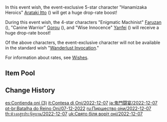 {{Wish
|name              = Oni's Royale 2022-12-07
|image             = Oni's Royale 2022-12-07.png
|type              = Character Event
|type2             = Character Event-2
|duration          = event
|time_start        = 2022-12-07 11:00:00
|time_start_offset = GMT+8
|time_end          = 2022-12-27 17:59:59
|link              = https://genshin.hoyoverse.com/en/news/detail/26121
|preceding         = Everbloom Violet/2022-11-18
|preceding2        = Farewell of Snezhnaya/2022-11-18
|succeeding        = Reign of Serenity/2022-12-27
|succeeding2       = Azure Excursion/2022-12-27
|alongside         = From Ashes Reborn/2022-12-07
|alongside2        = Epitome Invocation/2022-12-07
|previous          = Oni's Royale/2022-06-21
}}
In this event wish, the event-exclusive 5-star character "Hanamizaka Heroics" [[Arataki Itto]] ({{Geo}}) will get a huge drop-rate boost!

During this event wish, the 4-star characters "Enigmatic Machinist" [[Faruzan]] ({{Anemo}}), "Canine Warrior" [[Gorou]] ({{Geo}}), and "Wise Innocence" [[Yanfei]] ({{Pyro}}) will receive a huge drop-rate boost!

Of the above characters, the event-exclusive character will not be available in the standard wish "[[Wanderlust Invocation]]."

For information about rates, see [[Wishes]].

==Item Pool==
{{Wish Pool
|^Arataki Itto
|^Faruzan
|^Gorou
|^Yanfei
|Diluc
|Jean
|Keqing
|Mona
|Qiqi
|Tighnari
|Barbara
|Beidou
|Bennett
|Candace
|Chongyun
|Collei
|Diona
|Dori
|Fischl
|Kujou Sara
|Kuki Shinobu
|Layla
|Ningguang
|Noelle
|Razor
|Rosaria
|Sayu
|Shikanoin Heizou
|Sucrose
|Thoma
|Xiangling
|Xingqiu
|Xinyan
|Yun Jin
|Dragon's Bane
|Eye of Perception
|Favonius Codex
|Favonius Greatsword
|Favonius Lance
|Favonius Sword
|Favonius Warbow
|Lion's Roar
|Rainslasher
|Rust
|Sacrificial Bow
|Sacrificial Fragments
|Sacrificial Greatsword
|Sacrificial Sword
|The Bell
|The Flute
|The Stringless
|The Widsith
|Black Tassel
|Bloodtainted Greatsword
|Cool Steel
|Debate Club
|Emerald Orb
|Ferrous Shadow
|Harbinger of Dawn
|Magic Guide
|Raven Bow
|Sharpshooter's Oath
|Skyrider Sword
|Slingshot
|Thrilling Tales of Dragon Slayers
}}

==Change History==
{{Change History|3.3}}

[[es:Contienda oni (3)]]
[[it:Contesa di Oni/2022-12-07]]
[[ja:鬼門闘宴/2022-12-07]]
[[pt-br:Batalha do Reino Oni/07-12-2022]]
[[ru:Пиршество о́ни/2022-12-07]]
[[th:ห้วงอสูรประจัญบาน/2022-12-07]]
[[uk:Свято біля воріт оні/2022-12-07]]